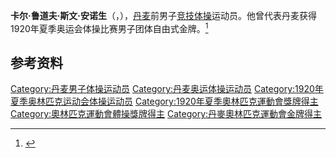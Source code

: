 {{NoteTA|G1=Sports}}
'''卡尔·鲁道夫·斯文·安诺生'''（{{lang-da|Carl Rudolf Svend Andersen}}，{{bd|1899年|8月11日|1983年|7月7日}}），[[丹麦|丹麦]]前男子[[竞技体操|竞技体操]]运动员。他曾代表丹麦获得1920年夏季奥运会体操比赛男子团体自由式金牌。<ref>{{Cite web|title=Carl ANDERSEN|url=https://www.olympic.org/carl-andersen|accessdate=2021-03-29|work=International Olympic Committee}}</ref>

== 参考资料 ==
{{reflist}}

{{Authority control}}
{{DEFAULTSORT:Andersen, Rudolf}}
[[Category:丹麦男子体操运动员|Category:丹麦男子体操运动员]]
[[Category:丹麦奥运体操运动员|Category:丹麦奥运体操运动员]]
[[Category:1920年夏季奥林匹克运动会体操运动员|Category:1920年夏季奥林匹克运动会体操运动员]]
[[Category:1920年夏季奧林匹克運動會獎牌得主|Category:1920年夏季奧林匹克運動會獎牌得主]]
[[Category:奧林匹克運動會體操獎牌得主|Category:奧林匹克運動會體操獎牌得主]]
[[Category:丹麥奧林匹克運動會金牌得主|Category:丹麥奧林匹克運動會金牌得主]]